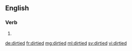 ==English==

===Verb===
{{head|en}}

# {{en-past of|dirty}}

[[de:dirtied]]
[[fr:dirtied]]
[[mg:dirtied]]
[[ml:dirtied]]
[[sv:dirtied]]
[[vi:dirtied]]